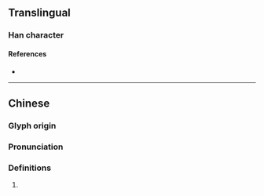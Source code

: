 {{character info/new}}
==Translingual==

===Han character===
{{Han char|rn=86|rad=火|as=09|sn=13|four=97894|canj=FNHD|ids=⿰火柔}}

====References====
* {{Han ref|kx=0677.280|dkj=19219|dj=1088.120|hdz=32220.080|uh=7163|ud=29027|bh=DE6E|bd=56942}}

----

==Chinese==
{{zh-forms}}

===Glyph origin===
{{Han etym}}

===Pronunciation===
{{zh-pron
|m=rǒu
|c=jau4
|mc=y
|oc=y
|cat=
}}

===Definitions===
{{zh-hanzi}}

# {{rfdef|lang=zh}}